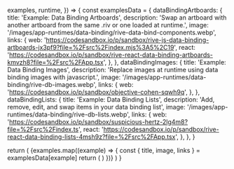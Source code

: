
  examples,
  runtime,
}) => {
  const examplesData = {
    dataBindingArtboards: {
      title: 'Example: Data Binding Artboards',
      description:
        'Swap an artboard with another artboard from the same .riv or one loaded at runtime.',
      image: '/images/app-runtimes/data-binding/rive-data-bind-components.webp',
      links: {
        web: 'https://codesandbox.io/p/sandbox/rive-js-data-binding-artboards-jx3pf9?file=%2Fsrc%2Findex.mjs%3A5%2C19',
        react:
          'https://codesandbox.io/p/sandbox/rive-react-data-binding-artboards-kmvzh8?file=%2Fsrc%2FApp.tsx',
      },
    },
    dataBindingImages: {
      title: 'Example: Data Binding Images',
      description:
        'Replace images at runtime using data binding images with javascript.',
      image: '/images/app-runtimes/data-binding/rive-db-images.webp',
      links: {
        web: 'https://codesandbox.io/p/sandbox/objective-cohen-sqwh9q',
      },
    },
    dataBindingLists: {
      title: 'Example: Data Binding Lists',
      description: 'Add, remove, edit, and swap items in your data binding list',
      image: '/images/app-runtimes/data-binding/rive-db-lists.webp',
      links: {
        web: 'https://codesandbox.io/p/sandbox/suspicious-hertz-2lg4m8?file=%2Fsrc%2Findex.ts',
        react:
          'https://codesandbox.io/p/sandbox/rive-react-data-binding-lists-4msh9z?file=%2Fsrc%2FApp.tsx',
      },
    },
  }

  return (
    <Columns cols={2}>
      {examples.map((example) => {
        const { title, image, links } = examplesData[example]
        return (
          <Card key={title} title={title} img={image} href={links[runtime]} />
        )
      })}
    </Columns>
  )
}
